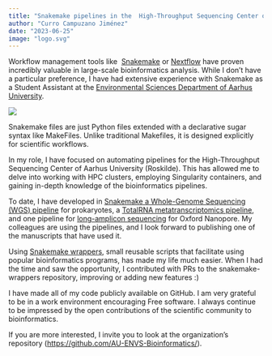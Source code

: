 ```yaml
---
title: "Snakemake pipelines in the  High-Throughput Sequencing Center of AU-ENVS"
author: "Curro Campuzano Jiménez"
date: "2023-06-25"
image: "logo.svg"
---
```


Workflow management tools like  [Snakemake](https://snakemake.readthedocs.io/en/stable/) or [Nextflow](https://www.nextflow.io/) have proven incredibly valuable in large-scale bioinformatics analysis. While I don't have a particular preference, I have had extensive experience with Snakemake as a Student Assistant at the [Environmental Sciences Department of Aarhus University](https://envs.au.dk/en/).

![](snakemake.png){fig-align="center"}

Snakemake files are just Python files extended with a declarative sugar syntax like MakeFiles. Unlike traditional Makefiles, it is designed explicitly for scientific workflows. 

In my role, I have focused on automating pipelines for the High-Throughput Sequencing Center of Aarhus University (Roskilde). This has allowed me to delve into working with HPC clusters, employing Singularity containers, and gaining in-depth knowledge of the bioinformatics pipelines.

To date, I have developed in [Snakemake a Whole-Genome Sequencing (WGS) pipeline](https://github.com/AU-ENVS-Bioinformatics/IlluminaSnakemake) for prokaryotes, a [TotalRNA metatranscriptomics pipeline](https://github.com/AU-ENVS-Bioinformatics/TotalRNA-Snakemake), and one pipeline for [long-amplicon sequencing](https://github.com/AU-ENVS-Bioinformatics/emu-smk) for Oxford Nanopore. My colleagues are using the pipelines, and I look forward to publishing one of the manuscripts that have used it. 

Using [Snakemake wrappers](https://snakemake-wrappers.readthedocs.io/en/stable/), small reusable scripts that facilitate using popular bioinformatics programs, has made my life much easier. When I had the time and saw the opportunity, I contributed with PRs to the snakemake-wrappers repository, improving or adding new features :)

I have made all of my code publicly available on GitHub. I am very grateful to be in a work environment encouraging Free software. I always continue to be impressed by the open contributions of the scientific community to bioinformatics.  

If you are more interested, I invite you to look at the organization's repository (<https://github.com/AU-ENVS-Bioinformatics/>).
